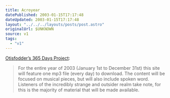 ```yaml
---
title: Acroyear
datePublished: 2003-01-15T17:17:48
dateUpdated: 2003-01-15T17:17:48
layout: "../../../layouts/posts/post.astro"
originalUrl: $UNKNOWN
source: v1
tags:
  - "v1"
---
```


[Otisfodder&#8217;s 365 Days Project][1]:

> For the entire year of 2003 (January 1st to December 31st) this site will feature one mp3 file (every day) to download. The content will be focused on musical pieces, but will also include spoken word. Listeners of the incredibly strange and outsider realm take note, for this is the majority of material that will be made available.

[1]: http://www.otisfodder.com/365days.html "otisfodder.com: 365 days"

